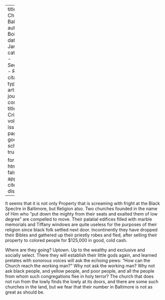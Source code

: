 
---
title: 'Jesus Christ in Baltimore'
author: Du Bois, W.E.B.
date: Jan. 1911
categories: 
  - Segregation
  - Religion
citation: 
  type: article-journal
  container-title: The Crisis
  volume: 1
  issue: 3
  page: 21
google-scholar: true

format:
  html:
    toc: false
    appendix-cite-as: display
---



It seems that it is not only Property that is screaming with fright at the Black Spectre in Baltimore, but Religion also. Two churches founded in the name of Him who "put down the mighty from their seats and exalted them of low degree" are compelled to move. Their palatial edifices filled with marble memorials and Tiffany windows are quite useless for the purposes of their religion since black folk settled next door. Incontinently they have dropped their Bibles and gathered up their priestly robes and fled, after selling their property to colored people for $125,000 in good, cold cash.

Where are they going? Uptown. Up to the wealthy and exclusive and socially select. There they will establish their little gods again, and learned prelates with sonorous voices will ask the echoing pews: "How can the Church reach the working man?" Why not ask the working man? Why not ask black people, and yellow people, and poor people, and all the people from whom such congregations flee in holy terror? The church that does not run from the lowly finds the lowly at its doors, and there are some such churches in the land, but we fear that their number in Baltimore is not as great as should be.

